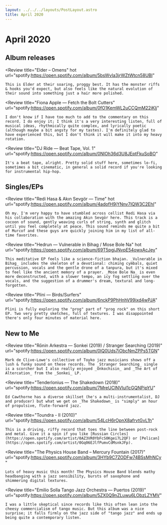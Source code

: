 ```yaml
---
layout: ../../../layouts/PostLayout.astro
title: April 2020
---
```



# April 2020

## Album releases

<Review
	title="Elder – Omens"
	hot
	url="spotify:https://open.spotify.com/album/5bsWvIa3jrWZtWtcn58UBl"
>
	This is Elder at their soaring, proggy best. It has the monster riffs & hooks you'd expect, but also feels like the natural evolution of their sound into something just a hair more polished.
</Review>

<Review
	title="Fiona Apple — Fetch the Bolt Cutters"
	url="spotify:https://open.spotify.com/album/0fO1KemWL2uCCQmM22iKlj"
>
	I don't know if I have too much to add to the commentary on this record. I do enjoy it; I think it's a very interesting listen, full of musical ideas, rhythmically quite complex, and lyrically poetic (although maybe a bit angsty for my tastes). I'm definitely glad to have experienced this, but I don't think it will make it into my heavy rotation.
</Review>

<Review
	title="DJ Ride — Beat Tape, Vol. 1"
	url="spotify:https://open.spotify.com/album/0NlOh36d3U8JEptFkuSoBO"
>
	It's a beat tape, alright. Pretty solid stuff here, sometimes lo-fi, sometimes a bit cinematic, in general a solid record if you're looking for instrumental hip-hop.
</Review>


## Singles/EPs

<Review
	title="Redi Hasa & Akın Sevgör — Time"
	hot
	url="spotify:https://open.spotify.com/album/4adofH9jYNnv7IQW3C2EhI"
>
	Oh my. I'm very happy to have stumbled across cellist Redi Hasa via his collaboration with the amazing Akın Sevgör here. This track is a cocoon of sound, gently weaving curls of string, synth and glitch until you feel completely at peace. This sound reminds me quite a bit of Murcof and these guys are quickly joining him in my list of all-time favorites.
</Review>

<Review
	title="Hedrun — Vulnerable in Bihag / Mose Bole Na"
	hot
	url="spotify:https://open.spotify.com/album/69T5pgjJNvpE54owxAcJey"
>
	This meditative EP feels like a science-fiction bhajan. _Vulnerable in Bihag_ includes the skeleton of a devotional: chiming cymbals, quiet percussion, vocals and the gentle drone of a tanpura, but it's mixed to feel like the ancient memory of a prayer. _Mose Bole Na_ is even more deconstructed, with a slower tempo, an icy fog settling over the vocals, and the suggestion of a drummer's dream, textural and long-forgotten.
</Review>

<Review
	title="Plini — Birds/Surfers"
	url="spotify:https://open.spotify.com/album/6nckP9PhHnhV99ixd4wPJA"
>
	Plini is fully exploring the "prog" part of "prog rock" on this short EP. Two very pretty sketches, full of textures. I was disappointed there's only four minutes of material here.
</Review>


## New to Me

<Review
	title="Rōnin Arkestra — Sonkei (2019) / Stranger Searching (2019)"
	url="spotify:https://open.spotify.com/album/0lQ0Uds7iObcNmZPPs5TGN"
>
	Mark de Clive-Lowe's collective of Toyko jazz musicians shows off a lush & funky sound on these records. The _Stranger Searching_ single is a scorcher but I also really enjoyed _Onkochisin_ and _The Art of Altercation_ from the _Sonkei_ LP.
</Review>

<Review
	title="Tenderlonius — The Shakedown (2018)"
	url="spotify:https://open.spotify.com/album/7MreUClNVIul1cGQNPipYU"
>
	Ed Cawthorne has a diverse skillset (he's a multi-instrumentalist, DJ and producer) but what we get on _The Shakedown_ is "simply" an hour of propulsive, flute-forward jazz.
</Review>

<Review
	title="Toundra - II (2010)"
	url="spotify:https://open.spotify.com/album/54LcH6rOpnX8afrvtGvL1h"
>
	This is a driving, riffy record that toes the line between post-rock and metal. Give it a spin if you like [Russian Circles](https://open.spotify.com/artist/0AZ3VR0YbFcS0Kgei7L2QF) or [Pelican](https://open.spotify.com/artist/0Gq06EJlfPumvCdMsnkJFp).
</Review>

<Review
	title="The Physics House Band – Mercury Fountain (2017)"
	url="spotify:https://open.spotify.com/album/3HYb9C7ZODFw74BSsMhNCy"
>
	Lots of heavy music this month! The Physics House Band blends mathy headbanging with a jazz sensibility, bursts of saxophone and shimmering digital textures.
</Review>

<Review
	title="Emilio Solla Tango Jazz Orchestra — Puertos (2019)"
	url="spotify:https://open.spotify.com/album/5ZX0Q9nZLuwu6LObzLZYMV"
>
	I was a little skeptical since records like this often lean into the cheesy commercialism of tango music. But this album was a nice surprise; it falls firmly on the jazz side of "tango jazz" and ends up being quite a contemporary listen.
</Review>
